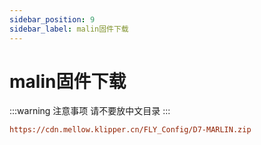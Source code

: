 ```yaml
---
sidebar_position: 9
sidebar_label: malin固件下载
---
```


# malin固件下载

:::warning 注意事项
请不要放中文目录
:::

```cfg
https://cdn.mellow.klipper.cn/FLY_Config/D7-MARLIN.zip
```